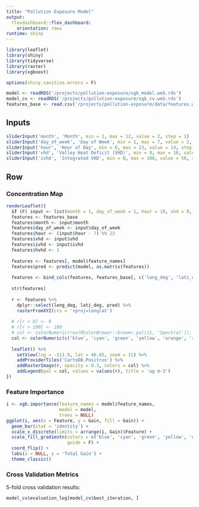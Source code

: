 ```yaml
---
title: "Pollution Exposure Model"
output: 
  flexdashboard::flex_dashboard:
    orientation: rows
runtime: shiny
---
```


```r
library(leaflet)
library(shiny)
library(tidyverse)
library(raster)
library(xgboost)

options(shiny.sanitize.errors = F)

model <- readRDS('/projects/pollution-exposure/xgb_model.web.rds')
model_cv <- readRDS('/projects/pollution-exposure/xgb_cv.web.rds')
features_base <- read.csv('/projects/pollution-exposure/data/features.web.csv')
```

Inputs {.sidebar}
-----------------------------------------------------------------------

```r
sliderInput('month', 'Month', min = 1, max = 12, value = 2, step = 1)
sliderInput('day_of_week', 'Day of Week', min = 1, max = 7, value = 2, step = 1)
sliderInput('hour', 'Hour of Day', min = 0, max = 23, value = 14, step = 1)
sliderInput('vhd', 'Valley Heat Deficit (VHD)', min = 0, max = 10, value = 5, step = 1)
sliderInput('ivhd', 'Integrated VHD', min = 0, max = 100, value = 50, step = 5)
```

Row {.tabset}
-----------------------------------------------------------------------

### Concentration Map

```r
renderLeaflet({
  if (F) input <- list(month = 1, day_of_week = 1, hour = 10, vhd = 0, ivhd = 1000)
  features <- features_base
  features$month <- input$month
  features$day_of_week <- input$day_of_week
  features$hour <- (input$hour - 7) %% 23
  features$vhd <- input$vhd
  features$ivhd <- input$ivhd
  features$hvhd <- 1
  
  features <- features[, model$feature_names]
  features$pred <- predict(model, as.matrix(features))
  
  features <- bind_cols(features, features_base[, c('long_deg', 'lati_deg')])
  
  str(features)
  
  r <- features %>%
    dplyr::select(long_deg, lati_deg, pred) %>%
    rasterFromXYZ(crs = '+proj=longlat')
  
  # r[r < 0] <- 0
  # r[r > 100] <- 100
  # col <- colorNumeric(rev(RColorBrewer::brewer.pal(11, 'Spectral')), 0:50)
  col <- colorNumeric(c('blue', 'cyan', 'green', 'yellow', 'orange', 'red'), values(r))
  
  leaflet() %>%
    setView(lng = -111.9, lat = 40.65, zoom = 11) %>%
    addProviderTiles('CartoDB.Positron') %>%
    addRasterImage(r, opacity = 0.3, colors = col) %>%
    addLegend(pal = col, values = values(r), title = 'ug m-3')
})
```

### Feature Importance

```r
i <- xgb.importance(feature_names = model$feature_names, 
                    model = model, 
                    trees = NULL)
ggplot(i, aes(x = Feature, y = Gain, fill = Gain)) +
  geom_bar(stat = 'identity') +
  scale_x_discrete(limits = arrange(i, Gain)$Feature) +
  scale_fill_gradientn(colors = c('blue', 'cyan', 'green', 'yellow', 'orange', 'red'),
                       guide = F) +
  coord_flip() +
  labs(x = NULL, y = 'Total Gain') +
  theme_classic()
```

### Cross Validation Metrics

5-fold cross validation results:

```r
model_cv$evaluation_log[model_cv$best_iteration, ]
```
